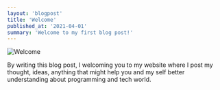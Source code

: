 ```yaml
---
layout: 'blogpost'
title: 'Welcome'
published_at: '2021-04-01'
summary: 'Welcome to my first blog post!'
---
```


![Welcome](https://images.unsplash.com/photo-1594323713852-9626155bfd37?ixid=MXwxMjA3fDB8MHxzZWFyY2h8OXx8d2VsY29tZXxlbnwwfHwwfA%3D%3D&ixlib=rb-1.2.1&w=1000&q=80)


By writing this blog post, I welcoming you to my website where I post my thought, ideas, anything that might help you and my self better understanding about programming and tech world.
